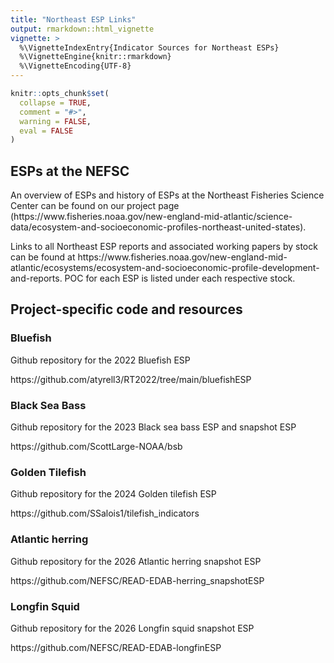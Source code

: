 ```yaml
---
title: "Northeast ESP Links"
output: rmarkdown::html_vignette
vignette: >
  %\VignetteIndexEntry{Indicator Sources for Northeast ESPs}
  %\VignetteEngine{knitr::rmarkdown}
  %\VignetteEncoding{UTF-8}
---
```


```r
knitr::opts_chunk$set(
  collapse = TRUE,
  comment = "#>",
  warning = FALSE,
  eval = FALSE
)
```

## ESPs at the NEFSC

An overview of ESPs and history of ESPs at the Northeast Fisheries Science Center can be found on our project page (https://www.fisheries.noaa.gov/new-england-mid-atlantic/science-data/ecosystem-and-socioeconomic-profiles-northeast-united-states). 

Links to all Northeast ESP reports and associated working papers by stock can be found at https://www.fisheries.noaa.gov/new-england-mid-atlantic/ecosystems/ecosystem-and-socioeconomic-profile-development-and-reports. POC for each ESP is listed under each respective stock.

## Project-specific code and resources

### Bluefish

Github repository for the 2022 Bluefish ESP

https://github.com/atyrell3/RT2022/tree/main/bluefishESP

### Black Sea Bass

Github repository for the 2023 Black sea bass ESP and snapshot ESP

https://github.com/ScottLarge-NOAA/bsb

### Golden Tilefish

Github repository for the 2024 Golden tilefish ESP

https://github.com/SSalois1/tilefish_indicators

### Atlantic herring

Github repository for the 2026 Atlantic herring snapshot ESP

https://github.com/NEFSC/READ-EDAB-herring_snapshotESP

### Longfin Squid

Github repository for the 2026 Longfin squid snapshot ESP

https://github.com/NEFSC/READ-EDAB-longfinESP